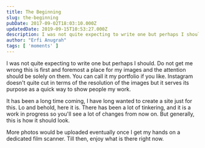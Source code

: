 ```yaml
---
title: The Beginning
slug: the-beginning
pubDate: 2017-09-02T18:03:10.000Z
updatedDate: 2019-09-15T10:53:27.000Z
description: I was not quite expecting to write one but perhaps I should. Do not get me wrong this is first and foremost a place for my images and the attention should be solely on them. You can call it my portfolio if you like. Instagram doesn't quite cut in terms of the resolution of the images but it serves its purpose as a quick way to show people my work.
author: "Erfi Anugrah"
tags: [ 'moments' ]
---
```


I was not quite expecting to write one but perhaps I should. Do not get me wrong this is first and foremost a place for my images and the attention should be solely on them. You can call it my portfolio if you like. Instagram doesn't quite cut in terms of the resolution of the images but it serves its purpose as a quick way to show people my work.

It has been a long time coming, I have long wanted to create a site just for this. Lo and behold, here it is. There has been a lot of tinkering, and it is a work in progress so you'll see a lot of changes from now on. But generally, this is how it should look.

More photos would be uploaded eventually once I get my hands on a dedicated film scanner. Till then, enjoy what is there right now.


